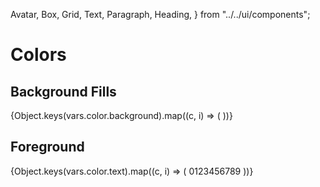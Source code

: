   Avatar,
  Box,
  Grid,
  Text,
  Paragraph,
  Heading,
} from "../../ui/components";

<Meta title="Style Guide/Colors" />

# Colors

## Background Fills

<Box>
  {Object.keys(vars.color.background).map((c, i) => (
    <Row key={c} label={c}>
      <Square background={c} border="regular" />
    </Row>
  ))}
</Box>

## Foreground

<Box>
  {Object.keys(vars.color.text).map((c, i) => (
    <Row key={c} label={c}>
      <Box direction="row" alignItems="center" gap="sm">
        <Square color={c} background="transparent" border="regular" />
        <Paragraph color={c}>0123456789</Paragraph>
      </Box>
    </Row>
  ))}
</Box>
